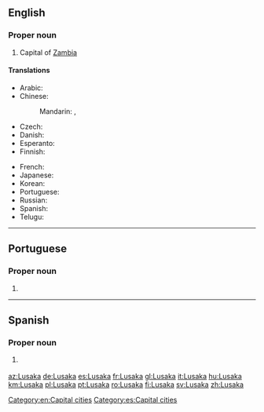 {{also|Lúsàkǎ}}
==English==
{{wikipedia}}

===Proper noun===
{{en-proper noun}}

# Capital of [[Zambia]]

====Translations====
{{trans-top|capital of Zambia}}
* Arabic: {{t|ar|لُوسَاكَا|f|tr=lusakā}}
* Chinese:
*: Mandarin: {{t+|cmn|盧薩卡|sc=Hani}}, {{t+|cmn|卢萨卡|tr=Lúsàkǎ|sc=Hani}}
* Czech: {{t|cs|Lusaka|f}}
* Danish: {{t|da|Lusaka}}
* Esperanto: {{t+|eo|Lusako}}
* Finnish: {{t+|fi|Lusaka}}
{{trans-mid}}
* French: {{t+|fr|Lusaka}}
* Japanese: {{t|ja|ルサカ|tr=Rusaka}}
* Korean: {{t|ko|루사카|tr=Rusaka|sc=Kore}}
* Portuguese: {{t+|pt|Lusaka|f}}
* Russian: {{t|ru|Луса́ка|f}}
* Spanish: {{t+|es|Lusaka}}
* Telugu: {{t|te|లుసాకా}}
{{trans-bottom}}

[[Category:en:Capital cities]]

----

==Portuguese==

===Proper noun===
{{pt-proper noun|f}}

# {{place|pt|capital city|c/Zambia|t1=Lusaka}}

----

==Spanish==
{{wikipedia|lang=es}}

===Proper noun===
{{es-proper noun}}

# {{l|en|Lusaka}} {{gloss|capital of Zambia}}

[[Category:es:Capital cities]]

[[az:Lusaka]]
[[de:Lusaka]]
[[es:Lusaka]]
[[fr:Lusaka]]
[[gl:Lusaka]]
[[it:Lusaka]]
[[hu:Lusaka]]
[[km:Lusaka]]
[[pl:Lusaka]]
[[pt:Lusaka]]
[[ro:Lusaka]]
[[fi:Lusaka]]
[[sv:Lusaka]]
[[zh:Lusaka]]